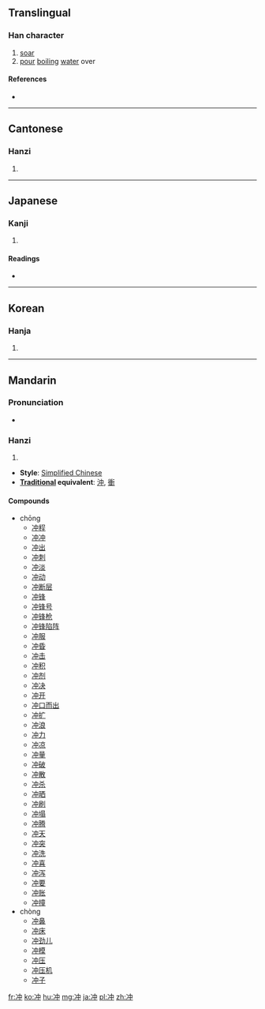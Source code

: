 {{also|沖|衝}}
==Translingual==

===Han character===
{{Han char|rn=15|rad=冫|as=04|sn=6|four=|canj=戈一中 (IML)|ids=⿰[[冫]][[中]]}}

# [[soar]]
# [[pour]] [[boiling]] [[water]] over

====References====
* {{Han ref|kx=0131.280|dkj=01616|dj=0294.190|hdz=10295.080|uh=51B2|ud=20914}}

----

==Cantonese==

===Hanzi===
{{yue-hanzi|tra=沖|jyut=cung1|y=chung1}}

# {{defn|lang=yue|sort=冫04}}

----

==Japanese==

===Kanji===
{{ja-kanji|grade=|rs=冫04}}

# {{defn|lang=ja|sort=冫04}}

====Readings====
* {{ja-readings|on=[[ちゅう]] (chū)|kun=[[おき]] (oki), [[わく]] (waku)}}

----

==Korean==

===Hanja===
{{ko-hanja|hangeul=충|rv=chung|mr=ch'ung}}

# {{defn|lang=ko|sort=冫04}}

----

==Mandarin==

===Pronunciation===
* {{audio|Zh-chong.ogg|Audio|lang=cmn}}

===Hanzi===
{{cmn-hanzi|pin=[[chōng]] ([[chong1]]), [[chòng]] ([[chong4]])|wg=ch'ung<sup>1</sup>, ch'ung<sup>4</sup>}}

# {{defn|lang=cmn|sort=冫04}}

* '''Style''': [[Simplified Chinese]]
* '''[[Traditional Chinese|Traditional]] equivalent''': [[沖]], [[衝]]

====Compounds====
* chōng
** [[冲程]]
** [[冲冲]]
** [[冲出]]
** [[冲刺]]
** [[冲淡]]
** [[冲动]]
** [[冲断层]]
** [[冲锋]]
** [[冲锋号]]
** [[冲锋枪]]
** [[冲锋陷阵]]
** [[冲服]]
** [[冲昏]]
** [[冲击]]
** [[冲积]]
** [[冲剂]]
** [[冲决]]
** [[冲开]]
** [[冲口而出]]
** [[冲扩]]
** [[冲浪]]
** [[冲力]]
** [[冲凉]]
** [[冲量]]
** [[冲破]]
** [[冲散]]
** [[冲杀]]
** [[冲晒]]
** [[冲刷]]
** [[冲塌]]
** [[冲腾]]
** [[冲天]]
** [[冲突]]
** [[冲洗]]
** [[冲喜]]
** [[冲泻]]
** [[冲要]]
** [[冲账]]
** [[冲撞]]
* chòng
** [[冲鼻]]
** [[冲床]]
** [[冲劲儿]]
** [[冲模]]
** [[冲压]]
** [[冲压机]]
** [[冲子]]

[[fr:冲]]
[[ko:冲]]
[[hu:冲]]
[[mg:冲]]
[[ja:冲]]
[[pl:冲]]
[[zh:冲]]